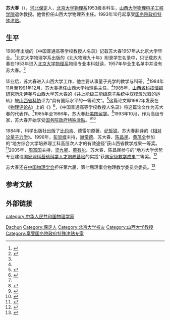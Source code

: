 {{orphan|time=2015-10-17}}
{{Infobox person
|姓名 = 苏大春
|图像     = 
|图像说明 = 
|出生日期 = {{Birth year and age|1934|3}}
|出生地   = {{ROC}}[[河北|河北]][[保定|保定]]
|死亡日期 = 
|死亡地   = 
|国籍     = {{PRC}}
|籍贯     = 
|政党     =国民党
|别名     = 
|知名于   = 
|职业     = [[物理学|物理学]]教授（已退休）
|母校     = [[北京大学|北京大学]][[北京大学物理系|物理系]]（本科）
}}
'''苏大春'''（{{bd|1934年|3月||}}），[[河北|河北]][[保定|保定]]人，[[北京大学|北京大学]][[北京大学物理系|物理系]]1953级本科生，[[山西大学|山西大学]][[山西大学物理电子工程学院|物理电子工程学院]]退休教授。他曾担任山西大学物理系主任。1993年10月起享受[[国务院政府特殊津贴|国务院政府特殊津贴]]。

== 生平 ==
1988年出版的《中国普通高等学校教授人名录》记载苏大春1957年从北京大学毕业。<ref name=list>{{cite book|editor=《中国普通高等学校教授人名录》编写组|title=中国普通高等学校教授人名录|date=1988-03|publisher=高等教育出版社|location=北京|isbn=7-04-000616-2|pages=478}}</ref>北京大学物理学系出版的《北大物理九十年》附录学生名录中，只记载苏大春在1953年进入[[北京大学|北京大学]][[北京大学物理系|物理系]]物理专业本科就读，1957年毕业生名单中并没有苏大春。<ref name=pku>{{cite web|title=附录二 学生名录|url=http://www.phy.pku.edu.cn/~alumni/appendix.pdf|work=北大物理九十年|publisher=北京大学物理学系|accessdate=2015-04-11}}</ref>

毕业后，苏大春进入山西大学工作，他主要从事量子光学的教学与科研。<ref name=list/>1984年11月至1991年12月，苏大春担任山西大学物理系主任。<ref name=sxu/>{{page|541}}1985年，[[山西省科技情报研究所|山西省科技情报研究所]][[朱诗尧|朱诗尧]]与山西大学苏大春的《共上能级三能级原子系统中双模激光器的运转》被[[山西省科协|山西省科协]]评为“具有国际水平的一等论文”。<ref>{{cite book|editor=《山西年鉴》编辑部|title=山西年鉴 1985|date=1986-05|publisher=山西人民出版社|location=太原|pages=303}}</ref>这篇论文即1982年发表在《[[物理评论A|物理评论A]]》上的《{{lang|en|Operation of a two-mode laser in a three-level atomic system with a common upper level}}》<ref>{{cite web|title=Operation of a two-mode laser in a three-level atomic system with a common upper level|url=http://journals.aps.org/pra/abstract/10.1103/PhysRevA.25.3169|website=Physical Review A|publisher=American Physical Society|accessdate=2015-10-05}}</ref>，《中国普通高等学校教授人名录》将这篇论文作为苏大春的代表作。<ref name=list/>1985年至1986年，苏大春赴[[美国|美国]][[留学|留学]]。<ref>{{cite book|editor=梁志祥，侯文正|title=山西通志 第37卷 教育志|date=1999-07|publisher=中华书局|location=北京|isbn=7-101-02172-7|pages=479}}</ref>1993年10月，作为高级专家，苏大春开始享受[[国务院政府特殊津贴|国务院政府特殊津贴]]。<ref name=sxu>{{cite book|editor=郭贵春，倪生唐|title=山西大学百年校史|date=2002-03|publisher=中华书局|location=北京|isbn=7-101-03299-0}}</ref>{{page|587}}<ref>{{cite news|title=山西大学高级专家名单|url=http://zzb.sxu.edu.cn/rczj/rcgk/64764.htm|accessdate=2015-10-05|agency=山西大学党委组织部|date=2006-05-22|archive-url=https://web.archive.org/web/20160305025048/http://zzb.sxu.edu.cn/rczj/rcgk/64764.htm|archive-date=2016-03-05|dead-url=yes}}</ref>

1984年，科学出版社出版了[[詹姆斯·比约肯|比约肯]]、德雷尔原著、[[纪哲锐|纪哲锐]]、苏大春翻译的《[[相对论量子力学|相对论量子力学]]》。1996年，[[彭堃墀|彭堃墀]]主持，[[谢常德|谢常德]]、苏大春、[[陈昌民|陈昌民]]、[[黄茂全|黄茂全]]参加的“地方综合大学培养理工科高层次人才的有效途径”获山西省教学成果一等奖。<ref>{{cite web|title=教学奖励|url=http://wdxy.sxu.edu.cn/mainweb/Content.aspx?id=224|publisher=山西大学物理电子工程学院|accessdate=2015-10-05}}{{dead link|date=2018年4月 |bot=InternetArchiveBot |fix-attempted=yes }}</ref>2005年，[[周富国|周富国]]主持，[[梁九卿|梁九卿]]、[[董有尔|董有尔]]、苏大春、陈昌民参与的“地方大学优势专业建设[[国家理科基础科学人才培养基地|国家理科基础科学人才培养基地]]的实践”获[[国家级教学成果|国家级教学成果]]二等奖。<ref>{{cite web|title=山西大学本科教学“质量工程”|url=http://www.sxu.edu.cn/zncs/jwc/zlgc/jxcg.htm|publisher=山西大学教务处|accessdate=2015-10-05|archive-url=https://web.archive.org/web/20160825110505/http://www.sxu.edu.cn/zncs/jwc/zlgc/jxcg.htm|archive-date=2016-08-25|dead-url=yes}}</ref>

苏大春还在[[中国物理学会|中国物理学会]]担任第六届、第七届理事会物理教学委员会委员。<ref>{{cite book|editor=《中国物理学会七十年》编写组|title=中国物理学会七十年|publisher=中国物理学会|pages=30,47}}</ref>

== 参考文献 ==
{{Reflist|2}}

== 外部链接 ==

{{DEFAULTSORT:Su Dachun}}
[[Category:苏姓|Dachun]]
[[Category:保定人|Category:保定人]]
[[Category:北京大学校友|Category:北京大学校友]]
[[Category:山西大学教授|Category:山西大学教授]]
[[category:中华人民共和国物理学家|category:中华人民共和国物理学家]]
[[Category:享受国务院政府特殊津贴专家|Category:享受国务院政府特殊津贴专家]]